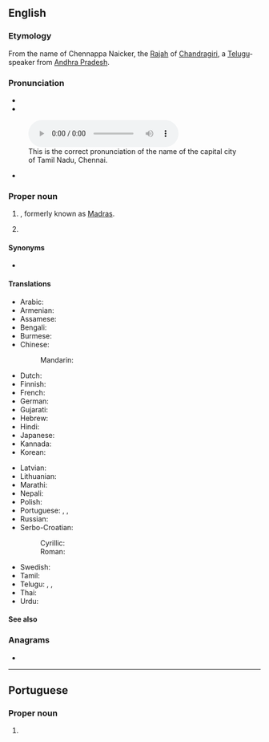 ==English==
{{wikipedia}}

===Etymology===
From the name of Chennappa Naicker, the [[Rajah]] of [[Chandragiri]], a [[Telugu]]-speaker from [[Andhra Pradesh]].

===Pronunciation===
* {{IPA|en|/ˈtʃɛnaɪ/}}
* {{audio|en|En-Chennai.ogg|Audio}}
[[File:Chennai pronunciation by Eshwer.ogg|thumb|This is the correct pronunciation of the name of the capital city of Tamil Nadu, Chennai.]]
* {{rhymes|en|ɛnaɪ|s=2}}

===Proper noun===
{{en-proper noun}}

# {{place|en|caplc|s/Tamil Nadu|c/India}}, formerly known as [[Madras]].
# {{place|en|district|s/Tamil Nadu|c/India|containing most of metro Chennai|t1=Chennai}}

====Synonyms====
* {{l|en|Madras}} {{qualifier|former name}}

====Translations====
{{trans-top|state capital of Tamil Nadu, India}}
* Arabic: {{t|ar|تْشِينَاي|m|tr=tšināy}}
* Armenian: {{t|hy|Չեննայ}}
* Assamese: {{t|as|চেন্নাই}}
* Bengali: {{t|bn|চেন্নাই}}
* Burmese: {{t|my|ချန်နိုင်း}}
* Chinese:
*: Mandarin: {{t|cmn|金奈|tr=Jīnnài|sc=Hani}}
* Dutch: {{t+|nl|Chennai}}
* Finnish: {{t|fi|Chennai}}
* French: {{t+|fr|Chennai}}
* German: {{t|de|Chennai}}
* Gujarati: {{t|gu|ચેન્નઈ}}
* Hebrew: {{t|he|צ'נאי}}
* Hindi: {{t+|hi|चेन्नई}}
* Japanese: {{t|ja|チェンナイ|tr=Chennai}}
* Kannada: {{t+|kn|ಚೆನ್ನೈ}}
* Korean: {{t|ko|^첸나이}}
{{trans-mid}}
* Latvian: {{t|lv|Čenaja}}
* Lithuanian: {{t|lt|Čenajus}}
* Marathi: {{t|mr|चेन्नई}}
* Nepali: {{t|ne|चेन्नई}}
* Polish: {{t+|pl|Chennai}}
* Portuguese: {{t|pt|Chennai|f}}, {{t|pt|Madras|f}}, {{t|pt|Madrasta|f}}
* Russian: {{t|ru|Ченна́и}}
* Serbo-Croatian:
*: Cyrillic: {{t|sh|Ченај|m}}
*: Roman: {{t|sh|Čenaj|m}}
* Swedish: {{t|sv|Chennai}}
* Tamil: {{t+|ta|சென்னை}}
* Telugu: {{t|te|చెన్నై}}, {{t|te|చెన్నపట్నం}}, {{t|te|చెన్నపట్టణము}}
* Thai: {{t|th|เจนไน|tr=jayn-nai}}
* Urdu: {{t|ur|چنّائی|tr=cannā'ī|m}}
{{trans-bottom}}

====See also====
{{projectlink|pedia|lang=en}}

===Anagrams===
* {{anagrams|en|a=acehinn|enchain|inhance}}

----

==Portuguese==

===Proper noun===
{{pt-proper noun|f}}

# {{place|pt|caplc|s/Tamil Nadu|c/India|t1=Chennai}}
#: {{syn|pt|Madras|Madrasta}}